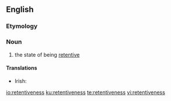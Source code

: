 ==English==

===Etymology===
{{suffix|retentive|ness|lang=en}}

===Noun===
{{en-noun|-}}

# the state of being [[retentive]]

====Translations====
{{trans-top|state of being retentive}}
* Irish: {{t|ga|coinneálacht|f}}
{{trans-mid}}
{{trans-bottom}}

[[io:retentiveness]]
[[ku:retentiveness]]
[[te:retentiveness]]
[[vi:retentiveness]]